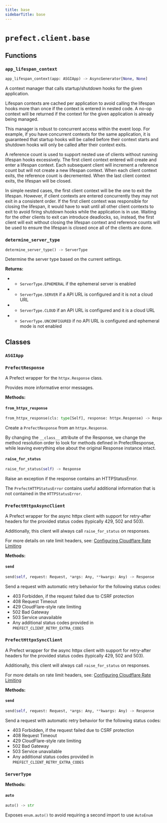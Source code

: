 ```yaml
---
title: base
sidebarTitle: base
---
```


# `prefect.client.base`

## Functions

### `app_lifespan_context` <sup><a href="https://github.com/prefecthq/prefect/blob/main/src/prefect/client/base.py#L63" target="_blank"><Icon icon="github" style="width: 14px; height: 14px;" /></a></sup>

```python
app_lifespan_context(app: ASGIApp) -> AsyncGenerator[None, None]
```


A context manager that calls startup/shutdown hooks for the given application.

Lifespan contexts are cached per application to avoid calling the lifespan hooks
more than once if the context is entered in nested code. A no-op context will be
returned if the context for the given application is already being managed.

This manager is robust to concurrent access within the event loop. For example,
if you have concurrent contexts for the same application, it is guaranteed that
startup hooks will be called before their context starts and shutdown hooks will
only be called after their context exits.

A reference count is used to support nested use of clients without running
lifespan hooks excessively. The first client context entered will create and enter
a lifespan context. Each subsequent client will increment a reference count but will
not create a new lifespan context. When each client context exits, the reference
count is decremented. When the last client context exits, the lifespan will be
closed.

In simple nested cases, the first client context will be the one to exit the
lifespan. However, if client contexts are entered concurrently they may not exit
in a consistent order. If the first client context was responsible for closing
the lifespan, it would have to wait until all other client contexts to exit to
avoid firing shutdown hooks while the application is in use. Waiting for the other
clients to exit can introduce deadlocks, so, instead, the first client will exit
without closing the lifespan context and reference counts will be used to ensure
the lifespan is closed once all of the clients are done.


### `determine_server_type` <sup><a href="https://github.com/prefecthq/prefect/blob/main/src/prefect/client/base.py#L672" target="_blank"><Icon icon="github" style="width: 14px; height: 14px;" /></a></sup>

```python
determine_server_type() -> ServerType
```


Determine the server type based on the current settings.

**Returns:**
- - `ServerType.EPHEMERAL` if the ephemeral server is enabled
- - `ServerType.SERVER` if a API URL is configured and it is not a cloud URL
- - `ServerType.CLOUD` if an API URL is configured and it is a cloud URL
- - `ServerType.UNCONFIGURED` if no API URL is configured and ephemeral mode is
not enabled


## Classes

### `ASGIApp` <sup><a href="https://github.com/prefecthq/prefect/blob/main/src/prefect/client/base.py#L58" target="_blank"><Icon icon="github" style="width: 14px; height: 14px;" /></a></sup>

### `PrefectResponse` <sup><a href="https://github.com/prefecthq/prefect/blob/main/src/prefect/client/base.py#L146" target="_blank"><Icon icon="github" style="width: 14px; height: 14px;" /></a></sup>


A Prefect wrapper for the `httpx.Response` class.

Provides more informative error messages.


**Methods:**

#### `from_httpx_response` <sup><a href="https://github.com/prefecthq/prefect/blob/main/src/prefect/client/base.py#L166" target="_blank"><Icon icon="github" style="width: 14px; height: 14px;" /></a></sup>

```python
from_httpx_response(cls: type[Self], response: httpx.Response) -> Response
```

Create a `PrefectResponse` from an `httpx.Response`.

By changing the `__class__` attribute of the Response, we change the method
resolution order to look for methods defined in PrefectResponse, while leaving
everything else about the original Response instance intact.


#### `raise_for_status` <sup><a href="https://github.com/prefecthq/prefect/blob/main/src/prefect/client/base.py#L153" target="_blank"><Icon icon="github" style="width: 14px; height: 14px;" /></a></sup>

```python
raise_for_status(self) -> Response
```

Raise an exception if the response contains an HTTPStatusError.

The `PrefectHTTPStatusError` contains useful additional information that
is not contained in the `HTTPStatusError`.


### `PrefectHttpxAsyncClient` <sup><a href="https://github.com/prefecthq/prefect/blob/main/src/prefect/client/base.py#L179" target="_blank"><Icon icon="github" style="width: 14px; height: 14px;" /></a></sup>


A Prefect wrapper for the async httpx client with support for retry-after headers
for the provided status codes (typically 429, 502 and 503).

Additionally, this client will always call `raise_for_status` on responses.

For more details on rate limit headers, see:
[Configuring Cloudflare Rate Limiting](https://support.cloudflare.com/hc/en-us/articles/115001635128-Configuring-Rate-Limiting-from-UI)


**Methods:**

#### `send` <sup><a href="https://github.com/prefecthq/prefect/blob/main/src/prefect/client/base.py#L335" target="_blank"><Icon icon="github" style="width: 14px; height: 14px;" /></a></sup>

```python
send(self, request: Request, *args: Any, **kwargs: Any) -> Response
```

Send a request with automatic retry behavior for the following status codes:

- 403 Forbidden, if the request failed due to CSRF protection
- 408 Request Timeout
- 429 CloudFlare-style rate limiting
- 502 Bad Gateway
- 503 Service unavailable
- Any additional status codes provided in `PREFECT_CLIENT_RETRY_EXTRA_CODES`


### `PrefectHttpxSyncClient` <sup><a href="https://github.com/prefecthq/prefect/blob/main/src/prefect/client/base.py#L422" target="_blank"><Icon icon="github" style="width: 14px; height: 14px;" /></a></sup>


A Prefect wrapper for the async httpx client with support for retry-after headers
for the provided status codes (typically 429, 502 and 503).

Additionally, this client will always call `raise_for_status` on responses.

For more details on rate limit headers, see:
[Configuring Cloudflare Rate Limiting](https://support.cloudflare.com/hc/en-us/articles/115001635128-Configuring-Rate-Limiting-from-UI)


**Methods:**

#### `send` <sup><a href="https://github.com/prefecthq/prefect/blob/main/src/prefect/client/base.py#L578" target="_blank"><Icon icon="github" style="width: 14px; height: 14px;" /></a></sup>

```python
send(self, request: Request, *args: Any, **kwargs: Any) -> Response
```

Send a request with automatic retry behavior for the following status codes:

- 403 Forbidden, if the request failed due to CSRF protection
- 408 Request Timeout
- 429 CloudFlare-style rate limiting
- 502 Bad Gateway
- 503 Service unavailable
- Any additional status codes provided in `PREFECT_CLIENT_RETRY_EXTRA_CODES`


### `ServerType` <sup><a href="https://github.com/prefecthq/prefect/blob/main/src/prefect/client/base.py#L665" target="_blank"><Icon icon="github" style="width: 14px; height: 14px;" /></a></sup>

**Methods:**

#### `auto` <sup><a href="https://github.com/prefecthq/prefect/blob/main/src/prefect/utilities/collections.py#L69" target="_blank"><Icon icon="github" style="width: 14px; height: 14px;" /></a></sup>

```python
auto() -> str
```

Exposes `enum.auto()` to avoid requiring a second import to use `AutoEnum`

